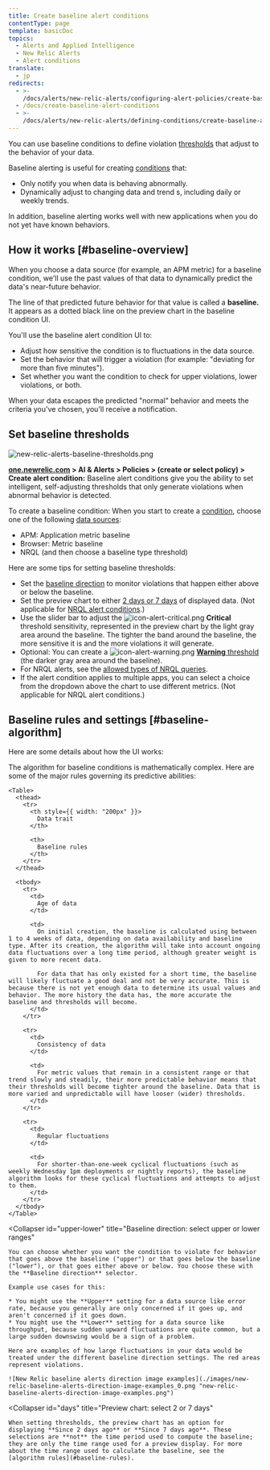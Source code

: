 ```yaml
---
title: Create baseline alert conditions
contentType: page
template: basicDoc
topics:
  - Alerts and Applied Intelligence
  - New Relic Alerts
  - Alert conditions
translate:
  - jp
redirects:
  - >-
    /docs/alerts/new-relic-alerts/configuring-alert-policies/create-baseline-alert-conditions
  - /docs/create-baseline-alert-conditions
  - >-
    /docs/alerts/new-relic-alerts/defining-conditions/create-baseline-alert-conditions
---
```


You can use baseline conditions to define violation [thresholds](/docs/using-new-relic/welcome-new-relic/get-started/glossary#alert-threshold) that adjust to the behavior of your data.

Baseline alerting is useful for creating [conditions](/docs/using-new-relic/welcome-new-relic/get-started/glossary#alert-condition) that:

* Only notify you when data is behaving abnormally.
* Dynamically adjust to changing data and trend s, including daily or weekly trends.

In addition, baseline alerting works well with new applications when you do not yet have known behaviors.

## How it works [#baseline-overview]

When you choose a data source (for example, an APM metric) for a baseline condition, we'll use the past values of that data to dynamically predict the data's near-future behavior.

The line of that predicted future behavior for that value is called a **baseline.** It appears as a dotted black line on the preview chart in the baseline condition UI.

You'll use the baseline alert condition UI to:

* Adjust how sensitive the condition is to fluctuations in the data source.
* Set the behavior that will trigger a violation (for example: "deviating for more than five minutes").
* Set whether you want the condition to check for upper violations, lower violations, or both.

When your data escapes the predicted "normal" behavior and meets the criteria you've chosen, you'll receive a notification.

## Set baseline thresholds

![new-relic-alerts-baseline-thresholds.png](./images/new-relic-alerts-baseline-thresholds.png "new-relic-alerts-baseline-thresholds.png")

**[one.newrelic.com](https://one.newrelic.com) > AI & Alerts > Policies > (create or select policy) > Create alert condition:** Baseline alert conditions give you the ability to set intelligent, self-adjusting thresholds that only generate violations when abnormal behavior is detected.

To create a baseline condition: When you start to create a [condition](/docs/alerts/new-relic-alerts/defining-conditions/define-alert-conditions#create-condition), choose one of the following [data sources](#availability):

* APM: Application metric baseline
* Browser: Metric baseline
* NRQL (and then choose a baseline type threshold)

Here are some tips for setting baseline thresholds:

* Set the [baseline direction](#upper-lower) to monitor violations that happen either above or below the baseline.
* Set the preview chart to either [2 days or 7 days](#days) of displayed data. (Not applicable for [NRQL alert conditions](/docs/alerts/new-relic-alerts/defining-conditions/create-alert-conditions-nrql-queries).)
* Use the slider bar to adjust the ![icon-alert-critical.png](./images/icon-alert-critical.png "Alerts v3: Critical alert icon") **Critical** threshold sensitivity, represented in the preview chart by the light gray area around the baseline. The tighter the band around the baseline, the more sensitive it is and the more violations it will generate.
* Optional: You can create a ![icon-alert-warning.png](./images/icon-alert-warning.png "Alerts v3: Warning alert icon") [**Warning** threshold](/docs/alerts/new-relic-alerts/defining-conditions/set-thresholds-alert-condition#threshold-levels) (the darker gray area around the baseline).
* For NRQL alerts, see the [allowed types of NRQL queries](/docs/alerts/new-relic-alerts/defining-conditions/create-alert-conditions-nrql-queries#threshold-types).
* If the alert condition applies to multiple apps, you can select a choice from the dropdown above the chart to use different metrics. (Not applicable for NRQL alert conditions.)

## Baseline rules and settings [#baseline-algorithm]

Here are some details about how the UI works:

<CollapserGroup>
  <Collapser
    id="baseline-rules"
    title="Rules governing creation of baseline"
  >
    The algorithm for baseline conditions is mathematically complex. Here are some of the major rules governing its predictive abilities:

    <Table>
      <thead>
        <tr>
          <th style={{ width: "200px" }}>
            Data trait
          </th>

          <th>
            Baseline rules
          </th>
        </tr>
      </thead>

      <tbody>
        <tr>
          <td>
            Age of data
          </td>

          <td>
            On initial creation, the baseline is calculated using between 1 to 4 weeks of data, depending on data availability and baseline type. After its creation, the algorithm will take into account ongoing data fluctuations over a long time period, although greater weight is given to more recent data.

            For data that has only existed for a short time, the baseline will likely fluctuate a good deal and not be very accurate. This is because there is not yet enough data to determine its usual values and behavior. The more history the data has, the more accurate the baseline and thresholds will become.
          </td>
        </tr>

        <tr>
          <td>
            Consistency of data
          </td>

          <td>
            For metric values that remain in a consistent range or that trend slowly and steadily, their more predictable behavior means that their thresholds will become tighter around the baseline. Data that is more varied and unpredictable will have looser (wider) thresholds.
          </td>
        </tr>

        <tr>
          <td>
            Regular fluctuations
          </td>

          <td>
            For shorter-than-one-week cyclical fluctuations (such as weekly Wednesday 1pm deployments or nightly reports), the baseline algorithm looks for these cyclical fluctuations and attempts to adjust to them.
          </td>
        </tr>
      </tbody>
    </Table>
  </Collapser>

  <Collapser
    id="upper-lower"
    title="Baseline direction: select upper or lower ranges"
  >
    You can choose whether you want the condition to violate for behavior that goes above the baseline ("upper") or that goes below the baseline ("lower"), or that goes either above or below. You choose these with the **Baseline direction** selector.

    Example use cases for this:

    * You might use the **Upper** setting for a data source like error rate, because you generally are only concerned if it goes up, and aren't concerned if it goes down.
    * You might use the **Lower** setting for a data source like throughput, because sudden upward fluctuations are quite common, but a large sudden downswing would be a sign of a problem.

    Here are examples of how large fluctuations in your data would be treated under the different baseline direction settings. The red areas represent violations.

    ![New Relic baseline alerts direction image examples](./images/new-relic-baseline-alerts-direction-image-examples_0.png "new-relic-baseline-alerts-direction-image-examples.png")
  </Collapser>

  <Collapser
    id="days"
    title="Preview chart: select 2 or 7 days"
  >
    When setting thresholds, the preview chart has an option for displaying **Since 2 days ago** or **Since 7 days ago**. These selections are **not** the time period used to compute the baseline; they are only the time range used for a preview display. For more about the time range used to calculate the baseline, see the [algorithm rules](#baseline-rules).
  </Collapser>
</CollapserGroup>
